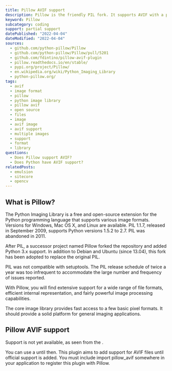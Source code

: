 ```yaml
---
title: Pillow AVIF support
description: Pillow is the friendly PIL fork. It supports AVIF with a plugin.
keyword: Pillow
subcategory: coding
support: partial support
datePublished: "2022-04-04"
dateModified: "2022-04-04"
sources:
  - github.com/python-pillow/Pillow
  - github.com/python-pillow/Pillow/pull/5201
  - github.com/fdintino/pillow-avif-plugin
  - pillow.readthedocs.io/en/stable/
  - pypi.org/project/Pillow/
  - en.wikipedia.org/wiki/Python_Imaging_Library
  - python-pillow.org/
tags:
  - avif
  - image format
  - pillow
  - python image library
  - pillow avif
  - open source
  - files
  - image
  - avif image
  - avif support
  - multiple images
  - support
  - format
  - library
questions:
  - Does Pillow support AVIF?
  - Does Python have AVIF support?
relatedPosts:
  - emulsion
  - sitecore
  - opencv
---
```


## What is Pillow?

The Python Imaging Library is a free and open-source extension for the Python programming language that supports various image formats. Versions for Windows, Mac OS X, and Linux are available. PIL 1.1.7, released in September 2009, supports Python versions 1.5.2 to 2.7. PIL was abandoned in 2011.

After PIL, a successor project named Pillow forked the repository and added Python 3.x support. In addition to Debian and Ubuntu (since 13.04), this fork has been adopted to replace the original PIL.

PIL was not compatible with setuptools. The PIL release schedule of twice a year was too infrequent to accommodate the large number and frequency of issues reported.

With Pillow, you will find extensive support for a wide range of file formats, efficient internal representation, and fairly powerful image processing capabilities.

The core image library provides fast access to a few basic pixel formats. It should provide a solid platform for general imaging applications.

## Pillow AVIF support

Support is not yet available, as seen from the <Link text="Github tickets" href="github.com/python-pillow/Pillow/pull/5201"/>.

You can use a <Link text="custom AVIF plugin created by Frankie Dintino" href="github.com/fdintino/pillow-avif-plugin"/> until then. This plugin aims to add support for AVIF files until official support is added. You must include import pillow_avif somewhere in your application to register this plugin with Pillow.
